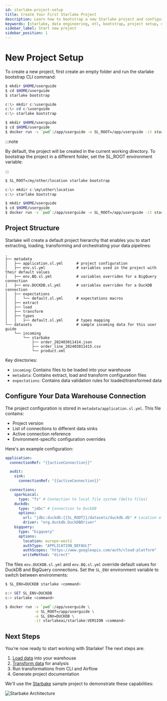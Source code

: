 ```yaml
---
id: starlake-project-setup
title: Create Your First Starlake Project
description: Learn how to bootstrap a new Starlake project and configure your data warehouse connection for pipelines
keywords: [starlake, data engineering, etl, bootstrap, project setup, data warehouse, bigquery, duckdb]
sidebar_label: Start new project
sidebar_position: 1
---
```


# New Project Setup



To create a new project, first create an empty folder and run the starlake bootstrap CLI command:

<Tabs groupId="platforms">
<TabItem value="linux_macos" label="Linux/MacOS">

```bash
$ mkdir $HOME/userguide
$ cd $HOME/userguide
$ starlake bootstrap
```

</TabItem>
<TabItem value="windows" label="Windows">

```powershell
c:\> mkdir c:\userguide
c:\> cd c:\userguide
c:\> starlake bootstrap
```

</TabItem>
<TabItem value="docker" label="Docker">

```bash
$ mkdir $HOME/userguide
$ cd $HOME/userguide
$ docker run -v `pwd`:/app/userguide -e SL_ROOT=/app/userguide -it starlakeai/starlake:VERSION bootstrap
```

</TabItem>
</Tabs>

:::note

By default, the project will be created in the current working directory.
To bootstrap the project in a different folder, set the SL_ROOT environment variable:

:::

<Tabs groupId="platforms">
<TabItem value="linux_macos" label="Linux/MacOS">

```bash
$ SL_ROOT=/my/other/location starlake bootstrap
```

</TabItem>
<TabItem value="windows" label="Windows">

```powershell
c:\> mkdir c:\my\other\location
c:\> starlake bootstrap
```

</TabItem>
<TabItem value="docker" label="Docker">

```bash
$ mkdir $HOME/userguide
$ cd $HOME/userguide
$ docker run -v `pwd`:/app/userguide -e SL_ROOT=/app/userguide -it starlakeai/starlake:VERSION bootstrap
```

</TabItem>
</Tabs>

## Project Structure

Starlake will create a default project hierarchy that enables you to start extracting, loading, transforming and orchestrating your data pipelines:

```text {2,5,7,8,9,10,11,12,13}
.
├── metadata
│   ├── application.sl.yml      # project configuration
│   ├── env.sl.yml              # variables used in the project with their default values
│   ├── env.BQ.sl.yml           # variables overriden for a BigQuery connection
│   ├── env.DUCKDB.sl.yml       # variables overriden for a DuckDB connection
│   ├── expectations
│   │   └── default.sl.yml      # expectations macros
│   ├── extract
│   ├── load
│   ├── transform
│   ├── types
│   │   ├── default.sl.yml      # types mapping
└── datasets                    # sample incoming data for this user guide
    └── incoming
        └── starbake
            ├── order_202403011414.json
            ├── order_line_202403011415.csv
            └── product.xml
```

Key directories:
- `incoming`: Contains files to be loaded into your warehouse
- `metadata`: Contains extract, load and transform configuration files
- `expectations`: Contains data validation rules for loaded/transformed data

## Configure Your Data Warehouse Connection

The project configuration is stored in `metadata/application.sl.yml`. This file contains:
- Project version
- List of connections to different data sinks
- Active connection reference
- Environment-specific configuration overrides

Here's an example configuration:

```yaml title="metadata/application.sl.yml"
application:
  connectionRef: "{{activeConnection}}"

  audit:
    sink:
      connectionRef: "{{activeConnection}}"

  connections:
    sparkLocal:
      type: "fs" # Connection to local file system (delta files)
    duckdb:
      type: "jdbc" # Connection to DuckDB
      options:
        url: "jdbc:duckdb:{{SL_ROOT}}/datasets/duckdb.db" # Location of the DuckDB database
        driver: "org.duckdb.DuckDBDriver"
    bigquery:
      type: "bigquery"
      options:
        location: europe-west1
        authType: "APPLICATION_DEFAULT"
        authScopes: "https://www.googleapis.com/auth/cloud-platform"
        writeMethod: "direct"
```

The files `env.DUCKDB.sl.yml` and `env.BQ.sl.yml` override default values for DuckDB and BigQuery connections. Set the `SL_ENV` environment variable to switch between environments:

<Tabs groupId="platforms">

<TabItem value="linux_macos" label="Linux/MacOS">

```bash
$ SL_ENV=DUCKDB starlake <command>
```

</TabItem>
<TabItem value="windows" label="Windows">

```powershell
c:> SET SL_ENV=DUCKDB
c:> starlake <command>
```

</TabItem>
<TabItem value="docker" label="Docker">

```bash
$ docker run -v `pwd`:/app/userguide \
             -e SL_ROOT=/app/userguide \
             -e SL_ENV=DUCKDB \
             -it starlakeai/starlake:VERSION <command>
```

</TabItem>
</Tabs>

## Next Steps

You're now ready to start working with Starlake! The next steps are:

1. [Load data](../load/tutorial) into your warehouse
2. [Transform data](../transform/tutorial) for analysis
3. Run transformations from CLI and Airflow
4. Generate project documentation

We'll use the [Starbake](https://github.com/starlake-ai/StarBake/) sample project to demonstrate these capabilities:

![Starbake Architecture](/img/starbake.png)
